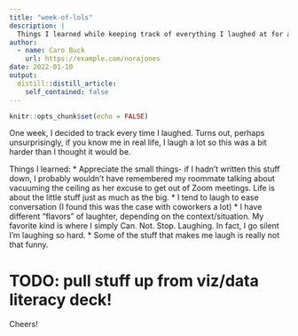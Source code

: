 ```yaml
---
title: "week-of-lols"
description: |
  Things I learned while keeping track of everything I laughed at for a week.
author:
  - name: Caro Buck
    url: https://example.com/norajones
date: 2022-01-10
output:
  distill::distill_article:
    self_contained: false
---
```



```r
knitr::opts_chunk$set(echo = FALSE)
```

One week, I decided to track every time I laughed. Turns out, perhaps unsurprisingly, if you know me in real life, I laugh a lot so this was a bit harder than I thought it would be.

Things I learned: 
* Appreciate the small things- if I hadn't written this stuff down, I probably wouldn't have remembered my roommate talking about vacuuming the ceiling as her excuse to get out of Zoom meetings. Life is about the little stuff just as much as the big. 
* I tend to laugh to ease conversation (I found this was the case with coworkers a lot)
* I have different "flavors" of laughter, depending on the context/situation. My favorite kind is where I simply Can. Not. Stop. Laughing. In fact, I go silent I'm laughing so hard.
* Some of the stuff that makes me laugh is really not that funny. 


# TODO: pull stuff up from viz/data literacy deck! 

Cheers!



